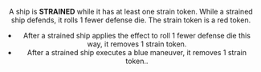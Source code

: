 <Header title="strain"/>

A ship is **STRAINED** while it has at least one strain token. While
a strained ship defends, it rolls 1 fewer defense die. The strain
token is a red token.

* After a strained ship applies the effect to roll 1 fewer defense die this
way, it removes 1 strain token.
* After a strained ship executes a blue maneuver, it removes 1 strain token..

<ImgCenter src="/images/Strain_Token.webp" alt="Strain Token"/>
<TextCenter text="Strain Token"/>